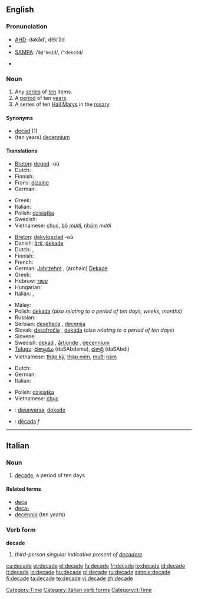 {{also|décade}}
==English==

===Pronunciation===
* [[w:AHD|AHD]]: dəkād', dĕk'ād
* {{IPA|/dəˈkeɪd/|/ˈdekeɪd/}}
* [[w:SAMPA|SAMPA]]: /<tt>d@"keId</tt>/, /<tt>"dekeId</tt>/
* {{audio|en-us-decade.ogg|Audio (US)}}
*: {{rhymes|eɪd}}

===Noun===
{{en-noun}}

# Any [[series]] of [[ten]] items.
# A [[period]] of ten [[year]]s.
# A series of ten [[Hail Mary]]s in the [[rosary]]. <!--''(Does a "decade" in this sense include just the 10 Hail Marys, or also the Our Father and Glory Be?)''-->

====Synonyms====
* [[decad]] (1)<!--WTF?  [[deca-]] perhaps?-->
* (ten years) [[decennium]]

====Translations====
{{trans-top|a series of ten things}}
* [[Breton]]: [[degad]] {{m}} -où
* Dutch: {{t-|nl|tiental|n}}
* Finnish: {{t+|fi|dekadi}}
* Frans: [[dizaine]]
* German: {{t-|de|Dekade|f}}
{{trans-mid}}
* Greek: {{t+|el|δεκάδα|f|sc=Grek}}
* Italian: {{t+|it|decina|f}}
* Polish: [[dzisiątka]]
* Swedish: {{t-|sv|dekad|c}}
* Vietnamese: [[chục]], [[bộ]] [[mười]], [[nhóm]] mười
{{trans-bottom}}

{{trans-top|a period of ten years}}
* [[Breton]]: [[dekvloaziad]] {{m}} -où
* Danish: [[årti]], [[dekade]]
* Dutch: {{t-|nl|decade}}, {{t-|nl|decennium|n}}
* Finnish: {{t+|fi|vuosikymmen}}
* French: {{t+|fr|décennie|f}}
* German: [[Jahrzehnt]] {{n}}, (archaic) [[Dekade]] {{f}}
* Greek: {{t+|el|δεκαετία|f|sc=Grek}}
* Hebrew: [[עשור]] {{romanization of Hebrew|asór}} {{m}}
* Hungarian: {{t+|hu|évtized}}
* Italian: {{t+|it|decennio|m}}, {{t+|it|decade|f}}
{{trans-mid}}
* Malay: {{t+|ms|dekad|xs=Malay}}
* Polish: [[dekada]] {{f}} (''also relating to a period of ten days, weeks, months'')
* Russian: {{t+|ru|десятилетие|sc=Cyrl}}
* Serbian: [[desetleće]] {{n}}, [[decenija]] {{f}}
* Slovak: [[desaťročie]] {{n}}, [[dekáda]] {{f}} (''also relating to a period of ten days'')
* Slovene: {{t+|sl|desetletje|n}}
* Swedish: [[dekad]] {{c}}, [[årtionde]] {{n}}, [[decennium]] {{n}}
* [[Telugu]]: [[దశాబ్దము]] (daSAbdamu), [[దశాబ్ది]] (daSAbdi)
* Vietnamese: [[thập kỷ]], [[thập niên]], [[mười]] [[năm]]
{{trans-bottom}}

{{trans-top|a series of ten Hail Marys in the rosary}}
* Dutch: {{t-|nl|tientje|n}}
* German: {{t-|de|Dekade|f}}
* Italian: {{t+|it|decina|f}}
{{trans-mid}}
* Polish: [[dzisiątka]]
* Vietnamese: [[chục]]
{{trans-bottom}}

{{checktrans-top}}
* {{ttbc|Indonesian}}: [[dasawarsa]], [[dekade]]
{{checktrans-mid}}
* {{ttbc|Spanish}}: [[década]] ''f''
{{checktrans-bottom}}

[[Category:Time]]

----

==Italian==

===Noun===
{{it-noun|decad|f|e|i}}

# [[#English|decade]], a period of ten days

====Related terms====
* [[deca]]
* [[deca-]]
* [[decennio]] (ten years)

===Verb form===
'''decade'''

# ''third-person singular indicative present of [[decadere]]''

[[Category:Italian verb forms]]
[[Category:it:Time]]

[[ca:decade]]
[[et:decade]]
[[el:decade]]
[[fa:decade]]
[[fr:decade]]
[[io:decade]]
[[id:decade]]
[[it:decade]]
[[lo:decade]]
[[hu:decade]]
[[pl:decade]]
[[ru:decade]]
[[simple:decade]]
[[fi:decade]]
[[ta:decade]]
[[te:decade]]
[[vi:decade]]
[[zh:decade]]